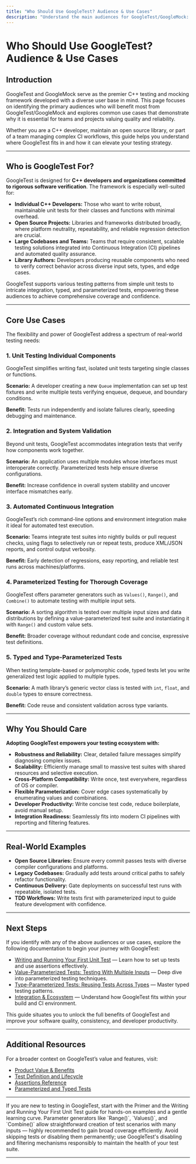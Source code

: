 ```yaml
---
title: "Who Should Use GoogleTest? Audience & Use Cases"
description: "Understand the main audiences for GoogleTest/GoogleMock: C++ developers, open source projects, libraries, and teams who value quality and reliability in their codebase. Explore common use cases from unit testing libraries to integration tests, system validation, and developer-oriented CI workflows."
---
```


# Who Should Use GoogleTest? Audience & Use Cases

## Introduction

GoogleTest and GoogleMock serve as the premier C++ testing and mocking framework developed with a diverse user base in mind. This page focuses on identifying the primary audiences who will benefit most from GoogleTest/GoogleMock and explores common use cases that demonstrate why it is essential for teams and projects valuing quality and reliability.

Whether you are a C++ developer, maintain an open source library, or part of a team managing complex CI workflows, this guide helps you understand where GoogleTest fits in and how it can elevate your testing strategy.

---

## Who is GoogleTest For?

GoogleTest is designed for **C++ developers and organizations committed to rigorous software verification**. The framework is especially well-suited for:

- **Individual C++ Developers:** Those who want to write robust, maintainable unit tests for their classes and functions with minimal overhead.
- **Open Source Projects:** Libraries and frameworks distributed broadly, where platform neutrality, repeatability, and reliable regression detection are crucial.
- **Large Codebases and Teams:** Teams that require consistent, scalable testing solutions integrated into Continuous Integration (CI) pipelines and automated quality assurance.
- **Library Authors:** Developers producing reusable components who need to verify correct behavior across diverse input sets, types, and edge cases.

GoogleTest supports various testing patterns from simple unit tests to intricate integration, typed, and parameterized tests, empowering these audiences to achieve comprehensive coverage and confidence.

---

## Core Use Cases

The flexibility and power of GoogleTest address a spectrum of real-world testing needs:

### 1. Unit Testing Individual Components

GoogleTest simplifies writing fast, isolated unit tests targeting single classes or functions.

**Scenario:** A developer creating a new `Queue` implementation can set up test fixtures and write multiple tests verifying enqueue, dequeue, and boundary conditions.

**Benefit:** Tests run independently and isolate failures clearly, speeding debugging and maintenance.

### 2. Integration and System Validation

Beyond unit tests, GoogleTest accommodates integration tests that verify how components work together.

**Scenario:** An application uses multiple modules whose interfaces must interoperate correctly. Parameterized tests help ensure diverse configurations.

**Benefit:** Increase confidence in overall system stability and uncover interface mismatches early.

### 3. Automated Continuous Integration

GoogleTest’s rich command-line options and environment integration make it ideal for automated test execution.

**Scenario:** Teams integrate test suites into nightly builds or pull request checks, using flags to selectively run or repeat tests, produce XML/JSON reports, and control output verbosity.

**Benefit:** Early detection of regressions, easy reporting, and reliable test runs across machines/platforms.

### 4. Parameterized Testing for Thorough Coverage

GoogleTest offers parameter generators such as `Values()`, `Range()`, and `Combine()` to automate testing with multiple input sets.

**Scenario:** A sorting algorithm is tested over multiple input sizes and data distributions by defining a value-parameterized test suite and instantiating it with `Range()` and custom value sets.

**Benefit:** Broader coverage without redundant code and concise, expressive test definitions.

### 5. Typed and Type-Parameterized Tests

When testing template-based or polymorphic code, typed tests let you write generalized test logic applied to multiple types.

**Scenario:** A math library’s generic vector class is tested with `int`, `float`, and `double` types to ensure correctness.

**Benefit:** Code reuse and consistent validation across type variants.

---

## Why You Should Care

**Adopting GoogleTest empowers your testing ecosystem with:**

- **Robustness and Reliability:** Clear, detailed failure messages simplify diagnosing complex issues.
- **Scalability:** Efficiently manage small to massive test suites with shared resources and selective execution.
- **Cross-Platform Compatibility:** Write once, test everywhere, regardless of OS or compiler.
- **Flexible Parameterization:** Cover edge cases systematically by enumerating values and combinations.
- **Developer Productivity:** Write concise test code, reduce boilerplate, avoid manual setup.
- **Integration Readiness:** Seamlessly fits into modern CI pipelines with reporting and filtering features.

---

## Real-World Examples

- **Open Source Libraries:** Ensure every commit passes tests with diverse compiler configurations and platforms.
- **Legacy Codebases:** Gradually add tests around critical paths to safely refactor functionality.
- **Continuous Delivery:** Gate deployments on successful test runs with repeatable, isolated tests.
- **TDD Workflows:** Write tests first with parameterized input to guide feature development with confidence.

---

## Next Steps

If you identify with any of the above audiences or use cases, explore the following documentation to begin your journey with GoogleTest:

- [Writing and Running Your First Unit Test](../guides/core-workflows/writing-unit-tests.md) — Learn how to set up tests and use assertions effectively.
- [Value-Parameterized Tests: Testing With Multiple Inputs](../guides/parameterization-and-patterns/value-parameterized-tests.md) — Deep dive into parameterized testing techniques.
- [Type-Parameterized Tests: Reusing Tests Across Types](../guides/parameterization-and-patterns/type-parameterized-tests.md) — Master typed testing patterns.
- [Integration & Ecosystem](../overview/architecture-features-integration/integration-overview.md) — Understand how GoogleTest fits within your build and CI environment.

This guide situates you to unlock the full benefits of GoogleTest and improve your software quality, consistency, and developer productivity.

---

## Additional Resources

For a broader context on GoogleTest’s value and features, visit:

- [Product Value & Benefits](../overview/product-intro-concepts/product-value-prop.md)
- [Test Definition and Lifecycle](../api-reference/googletest-core-apis/test-definition-and-lifecycle.md)
- [Assertions Reference](../api-reference/googletest-core-apis/assertions-reference.md)
- [Parameterized and Typed Tests](../api-reference/googletest-core-apis/parameterized-and-typed-tests.md)

---

<Tip>
If you are new to testing in GoogleTest, start with the Primer and the Writing and Running Your First Unit Test guide for hands-on examples and a gentle learning curve.
</Tip>

<Note>
Parameter generators like `Range()`, `Values()`, and `Combine()` allow straightforward creation of test scenarios with many inputs — highly recommended to gain broad coverage efficiently.
</Note>

<Warning>
Avoid skipping tests or disabling them permanently; use GoogleTest's disabling and filtering mechanisms responsibly to maintain the health of your test suite.
</Warning>

---
